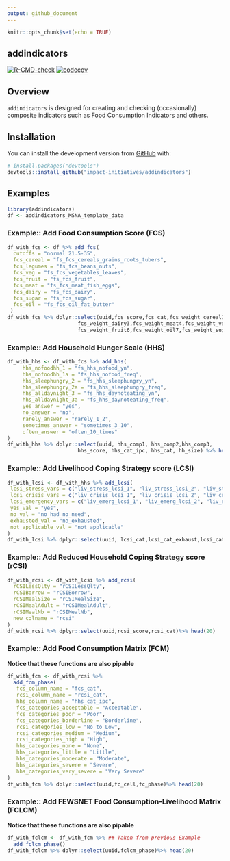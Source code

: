 ```yaml
---
output: github_document
---
```


```r
knitr::opts_chunk$set(echo = TRUE)
```
## addindicators

  <!-- badges: start -->
  [![R-CMD-check](https://github.com/impact-initiatives/addindicators/actions/workflows/R-CMD-check.yaml/badge.svg)](https://github.com/impact-initiatives/addindicators/actions/workflows/R-CMD-check.yaml)
[![codecov](https://codecov.io/gh/impact-initiatives/addindicators/branch/master/graph/badge.svg?token=RlTJbum32D)](https://codecov.io/gh/impact-initiatives/addindicators)


  <!-- badges: end -->



## Overview
`addindicators` is designed for creating and checking (occasionally) composite indicators such as Food Consumption Indicators and others.

## Installation

You can install the development version from [GitHub](https://github.com/) with:

``` r
# install.packages("devtools")
devtools::install_github("impact-initiatives/addindicators")
```


## Examples

```r
library(addindicators)
df <- addindicators_MSNA_template_data
```

### Example:: Add Food Consumption Score (FCS)
``` r
df_with_fcs <- df %>% add_fcs(
  cutoffs = "normal 21.5-35",
  fcs_cereal = "fs_fcs_cereals_grains_roots_tubers",
  fcs_legumes = "fs_fcs_beans_nuts",
  fcs_veg = "fs_fcs_vegetables_leaves",
  fcs_fruit = "fs_fcs_fruit",
  fcs_meat = "fs_fcs_meat_fish_eggs",
  fcs_dairy = "fs_fcs_dairy",
  fcs_sugar = "fs_fcs_sugar",
  fcs_oil = "fs_fcs_oil_fat_butter"
 )
df_with_fcs %>% dplyr::select(uuid,fcs_score,fcs_cat,fcs_weight_cereal1,fcs_weight_legume2,
                       fcs_weight_dairy3,fcs_weight_meat4,fcs_weight_veg5,
                       fcs_weight_fruit6,fcs_weight_oil7,fcs_weight_sugar8) %>% head(20)
```

### Example:: Add Household Hunger Scale (HHS)
``` r
df_with_hhs <- df_with_fcs %>% add_hhs(
     hhs_nofoodhh_1 = "fs_hhs_nofood_yn",
     hhs_nofoodhh_1a = "fs_hhs_nofood_freq",
     hhs_sleephungry_2 = "fs_hhs_sleephungry_yn",
     hhs_sleephungry_2a = "fs_hhs_sleephungry_freq",
     hhs_alldaynight_3 = "fs_hhs_daynoteating_yn",
     hhs_alldaynight_3a = "fs_hhs_daynoteating_freq",
     yes_answer = "yes",
     no_answer = "no",
     rarely_answer = "rarely_1_2",
     sometimes_answer = "sometimes_3_10",
     often_answer = "often_10_times"
)
df_with_hhs %>% dplyr::select(uuid, hhs_comp1, hhs_comp2,hhs_comp3,
                       hhs_score, hhs_cat_ipc, hhs_cat, hh_size) %>% head(20)
```

### Example:: Add Livelihood Coping Strategy score (LCSI)
``` r
df_with_lcsi <- df_with_hhs %>% add_lcsi(
 lcsi_stress_vars = c("liv_stress_lcsi_1", "liv_stress_lcsi_2", "liv_stress_lcsi_3", "liv_stress_lcsi_4"),
 lcsi_crisis_vars = c("liv_crisis_lcsi_1", "liv_crisis_lcsi_2", "liv_crisis_lcsi_3"),
 lcsi_emergency_vars = c("liv_emerg_lcsi_1", "liv_emerg_lcsi_2", "liv_emerg_lcsi_3"),
 yes_val = "yes",
 no_val = "no_had_no_need",
 exhausted_val = "no_exhausted",
 not_applicable_val = "not_applicable"
)
df_with_lcsi %>% dplyr::select(uuid, lcsi_cat,lcsi_cat_exhaust,lcsi_cat_yes)%>% head(20)
```

### Example:: Add Reduced Household Coping Strategy score (rCSI)
``` r
df_with_rcsi <- df_with_lcsi %>% add_rcsi(
  rCSILessQlty = "rCSILessQlty",
  rCSIBorrow = "rCSIBorrow",
  rCSIMealSize = "rCSIMealSize",
  rCSIMealAdult = "rCSIMealAdult",
  rCSIMealNb = "rCSIMealNb",
  new_colname = "rcsi"
)
df_with_rcsi %>% dplyr::select(uuid,rcsi_score,rcsi_cat)%>% head(20)
```

### Example:: Add Food Consumption Matrix (FCM)
**Notice that these functions are also pipable**
``` r
df_with_fcm <- df_with_rcsi %>%
  add_fcm_phase(
   fcs_column_name = "fcs_cat",
   rcsi_column_name = "rcsi_cat",
   hhs_column_name = "hhs_cat_ipc",
   fcs_categories_acceptable = "Acceptable",
   fcs_categories_poor = "Poor",
   fcs_categories_borderline = "Borderline",
   rcsi_categories_low = "No to Low",
   rcsi_categories_medium = "Medium",
   rcsi_categories_high = "High",
   hhs_categories_none = "None",
   hhs_categories_little = "Little",
   hhs_categories_moderate = "Moderate",
   hhs_categories_severe = "Severe",
   hhs_categories_very_severe = "Very Severe"
)
df_with_fcm %>% dplyr::select(uuid,fc_cell,fc_phase)%>% head(20)
```

### Example:: Add FEWSNET Food Consumption-Livelihood Matrix (FCLCM)
**Notice that these functions are also pipable**
``` r
df_with_fclcm <- df_with_fcm %>% ## Taken from previous Example
  add_fclcm_phase()
df_with_fclcm %>% dplyr::select(uuid,fclcm_phase)%>% head(20)
```
